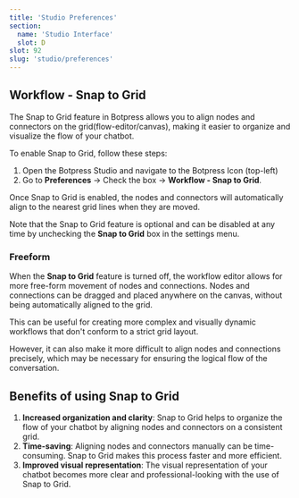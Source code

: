 ```yaml
---
title: 'Studio Preferences'
section:
  name: 'Studio Interface'
  slot: D
slot: 92
slug: 'studio/preferences'
---
```

## Workflow - Snap to Grid

The Snap to Grid feature in Botpress allows you to align nodes and connectors on the grid(flow-editor/canvas), making it easier to organize and visualize the flow of your chatbot.

To enable Snap to Grid, follow these steps:

1. Open the Botpress Studio and navigate to the Botpress Icon (top-left)
2. Go to **Preferences** -> Check the box -> **Workflow - Snap to Grid**.

Once Snap to Grid is enabled, the nodes and connectors will automatically align to the nearest grid lines when they are moved.

Note that the Snap to Grid feature is optional and can be disabled at any time by unchecking the **Snap to Grid** box in the settings menu.

### Freeform

When the **Snap to Grid** feature is turned off, the workflow editor allows for more free-form movement of nodes and connections. Nodes and connections can be dragged and placed anywhere on the canvas, without being automatically aligned to the grid. 

This can be useful for creating more complex and visually dynamic workflows that don't conform to a strict grid layout. 

However, it can also make it more difficult to align nodes and connections precisely, which may be necessary for ensuring the logical flow of the conversation.

## Benefits of using Snap to Grid

1. **Increased organization and clarity**: Snap to Grid helps to organize the flow of your chatbot by aligning nodes and connectors on a consistent grid.
2. **Time-saving**: Aligning nodes and connectors manually can be time-consuming. Snap to Grid makes this process faster and more efficient.
3. **Improved visual representation**: The visual representation of your chatbot becomes more clear and professional-looking with the use of Snap to Grid.
